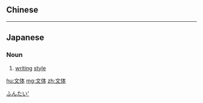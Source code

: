 {{also|文體}}
==Chinese==
{{zh-see|文體}}

----

==Japanese==
{{ja-kanjitab|ぶん|たい|yomi=o}}

===Noun===
{{ja-noun|ぶんたい}}
# [[writing]] [[style]]

[[Category:ja:Writing|ふんたい']]

[[hu:文体]]
[[mg:文体]]
[[zh:文体]]